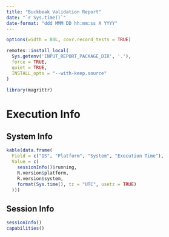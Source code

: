 ```yaml
---
title: "Buckbeak Validation Report"
date: "`r Sys.time()`"
date-format: "ddd MMM DD hh:mm:ss A YYYY"
---
```


```r
options(width = 80L, covr.record_tests = TRUE)

remotes::install_local(
  Sys.getenv('INPUT_REPORT_PACKAGE_DIR', '.'),
  force = TRUE,
  quiet = TRUE,
  INSTALL_opts = "--with-keep.source"
)

library(magrittr)
```

# Execution Info

## System Info

```r
kable(data.frame(
  Field = c("OS", "Platform", "System", "Execution Time"),
  Value = c(
    sessionInfo()$running,
    R.version$platform,
    R.version$system,
    format(Sys.time(), tz = "UTC", usetz = TRUE)
  )))
```

## Session Info

```r
sessionInfo()
capabilities()
```
